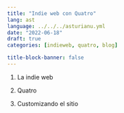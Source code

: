 ```yaml
---
title: "Indie web con Quatro"
lang: ast
language: ../../../asturianu.yml
date: "2022-06-18"
draft: true
categories: [indieweb, quatro, blog]

title-block-banner: false
---
```


1. La indie web

2. Quatro

3. Customizando el sitio
